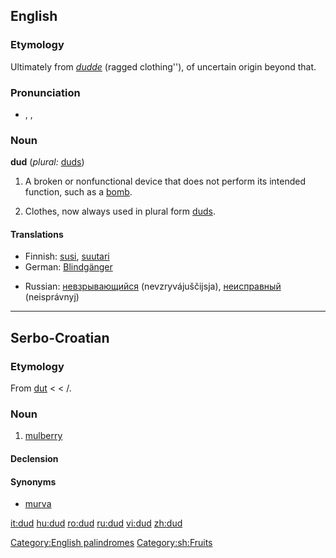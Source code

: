 ==English==

===Etymology===
Ultimately from ''[[dudde]]'' (ragged clothing''), of uncertain origin beyond that.

===Pronunciation===
* {{enPR|dŭd}}, {{IPA|/dʌd/}}, {{SAMPA|/dVd/}}
*: {{rhymes|ʌd}}

===Noun===
'''dud''' (''plural:'' [[duds]])

# A broken or nonfunctional device that does not perform its intended function, such as a [[bomb]].
# {{obsolete}} Clothes, now always used in plural form [[duds]].

====Translations====
{{trans-top|a broken or nonfunctional device that does not perform its intended function}}
* Finnish: [[susi]], [[suutari]]
* German: [[Blindgänger]] {{m}}
{{trans-mid}}
* Russian: [[невзрывающийся]] (nevzryvájuščijsja), [[неисправный]] (neisprávnyj)
{{trans-bottom}}

{{trans-top|''(obsolete)'' clothes, now always used in plural form (duds)}}
{{trans-mid}}
{{trans-bottom}}

[[Category:English palindromes]]

----

==Serbo-Croatian==

===Etymology===
From {{etyl|tr|sh}} [[dut]] < {{etyl|fa|sh}} {{fa-Arab|[[توت]]}} < {{etyl|arc|sh}} {{term|ܬܘܬܐ}}/{{term|תותא||sc=Hebr|tr=tuta|lang=arc}}.

===Noun===
{{infl|sh|noun|g=m|pl=dudovi|Cyrillic spelling:|{{l|sh|дуд}}}}

# [[mulberry]]

====Declension====
{{sh-decl-noun
|dud|dudovi
|duda|dudova
|dudu|dudovima
|dud|dudove
|dude|dudovi
|dudu|dudovima
|dudom|dudovima
}}

====Synonyms====
* [[murva]]

[[Category:sh:Fruits]]

[[it:dud]]
[[hu:dud]]
[[ro:dud]]
[[ru:dud]]
[[vi:dud]]
[[zh:dud]]
